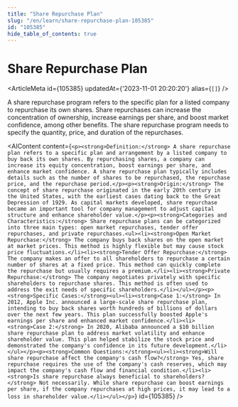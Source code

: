 ```yaml
---
title: "Share Repurchase Plan"
slug: "/en/learn/share-repurchase-plan-105385"
id: "105385"
hide_table_of_contents: true
---
```



# Share Repurchase Plan

<ArticleMeta id={105385} updatedAt={'2023-11-01 20:20:20'} alias={`[]`} />
<div className='border-solid border-b border-t-0 my-4 border-[var(--ifm-color-gray-300)]' />

A share repurchase program refers to the specific plan for a listed company to repurchase its own shares. Share repurchases can increase the concentration of ownership, increase earnings per share, and boost market confidence, among other benefits. The share repurchase program needs to specify the quantity, price, and duration of the repurchases.

<AIContent content={`<p><strong>Definition:</strong> A share repurchase plan refers to a specific plan and arrangement by a listed company to buy back its own shares. By repurchasing shares, a company can increase its equity concentration, boost earnings per share, and enhance market confidence. A share repurchase plan typically includes details such as the number of shares to be repurchased, the repurchase price, and the repurchase period.</p><p><strong>Origin:</strong> The concept of share repurchase originated in the early 20th century in the United States, with the earliest cases dating back to the Great Depression of 1929. As capital markets developed, share repurchase became an important tool for company management to adjust capital structure and enhance shareholder value.</p><p><strong>Categories and Characteristics:</strong> Share repurchase plans can be categorized into three main types: open market repurchases, tender offer repurchases, and private repurchases.<ul><li><strong>Open Market Repurchase:</strong> The company buys back shares on the open market at market prices. This method is highly flexible but may cause stock price fluctuations.</li><li><strong>Tender Offer Repurchase:</strong> The company makes an offer to all shareholders to repurchase a certain number of shares at a fixed price. This method can quickly complete the repurchase but usually requires a premium.</li><li><strong>Private Repurchase:</strong> The company negotiates privately with specific shareholders to repurchase shares. This method is often used to address the exit needs of specific shareholders.</li></ul></p><p><strong>Specific Cases:</strong><ul><li><strong>Case 1:</strong> In 2012, Apple Inc. announced a large-scale share repurchase plan, intending to buy back shares worth hundreds of billions of dollars over the next few years. This plan successfully boosted Apple's earnings per share and enhanced market confidence.</li><li><strong>Case 2:</strong> In 2020, Alibaba announced a $10 billion share repurchase plan to address market volatility and enhance shareholder value. This plan helped stabilize the stock price and demonstrated the company's confidence in its future development.</li></ul></p><p><strong>Common Questions:</strong><ul><li><strong>Will share repurchase affect the company's cash flow?</strong> Yes, share repurchase requires the use of the company's cash reserves, which may impact the company's cash flow and financial condition.</li><li><strong>Is share repurchase always beneficial to shareholders?</strong> Not necessarily. While share repurchase can boost earnings per share, if the company repurchases at high prices, it may lead to a loss in shareholder value.</li></ul></p>`} id={105385} />
